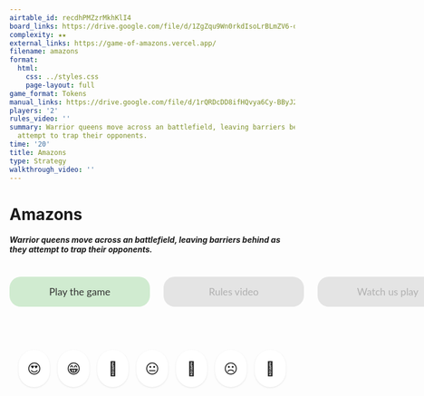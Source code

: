 ```yaml
---
airtable_id: recdhPMZzrMkhKlI4
board_links: https://drive.google.com/file/d/1ZgZqu9Wn0rkdIsoLrBLmZV6-dLBDARss/view?usp=sharing
complexity: ★★
external_links: https://game-of-amazons.vercel.app/
filename: amazons
format:
  html:
    css: ../styles.css
    page-layout: full
game_format: Tokens
manual_links: https://drive.google.com/file/d/1rQRDcDD8ifHQvya6Cy-BByJ2PdKk1_WI/view?usp=sharing
players: '2'
rules_video: ''
summary: Warrior queens move across an battlefield, leaving barriers behind as they
  attempt to trap their opponents.
time: '20'
title: Amazons
type: Strategy
walkthrough_video: ''
---
```


# Amazons

:::{.game-info-box}
:::{.game-stats}
```{=html}
<span class="tooltip-gamestats" data-tooltip="20 minutes"><i class="fas fa-clock"></i></span>
<span class="tooltip-gamestats" data-tooltip="2 players"><i class="fas fa-users"></i></span>
<span class="tooltip-gamestats" data-tooltip="Tokens required"><i class="fas fa-clone"></i></span>
<span class="tooltip-gamestats" data-tooltip="★★"><i class="fas fa-star"></i></span>
```
:::
:::

:::{.game-summary}
##### Warrior queens move across an battlefield, leaving barriers behind as they attempt to trap their opponents.
:::

:::{.game-actions}
```{=html}
<a href="https://game-of-amazons.vercel.app/" class="btn btn-play"><i class="fa fa-gamepad"></i> Play the game</a>
<a href="#" class="btn btn-watch disabled-button"><i class="fa fa-video"></i> Rules video</a>
<a href="#" class="btn btn-watch disabled-button"><i class="fa fa-video"></i> Watch us play</a>
<a href="https://drive.google.com/file/d/1rQRDcDD8ifHQvya6Cy-BByJ2PdKk1_WI/view?usp=sharing" class="btn btn-manual"><i class="fa fa-book"></i> Read the manual</a>
<a href="https://drive.google.com/file/d/1ZgZqu9Wn0rkdIsoLrBLmZV6-dLBDARss/view?usp=sharing" class="btn btn-board"><i class="fa fa-file-pdf"></i> Printable PDF</a>
```
:::

```{=html}
<div class="reaction-container">
	<div class="emoji" data-reaction="emoji-loved" data-tooltip="Loved it!">
		😍
	</div>
	<div class="emoji" data-reaction="emoji-enjoyed" data-tooltip="Enjoyed it">
		😁
	</div>
	<div
		class="emoji"
		data-reaction="emoji-mindblow"
		data-tooltip="Mind Blown!"
	>
		🤯
	</div>
	<div class="emoji" data-reaction="emoji-meh" data-tooltip="Meh">😐</div>
	<div class="emoji" data-reaction="emoji-confused" data-tooltip="Confused">
		🫤
	</div>
	<div
		class="emoji"
		data-reaction="emoji-notenjoyed"
		data-tooltip="Did not enjoy"
	>
		☹️
	</div>
	<div
		class="emoji"
		data-reaction="emoji-frustrated"
		data-tooltip="Got frustrated"
	>
		😤
	</div>
</div>

<style>
	.reaction-container {
		display: flex;
		justify-content: center;
		gap: 14px;
		padding: 16px;
		margin-top: 60px;
		border-radius: 12px;
		max-width: 480px;
		margin-left: auto;
		margin-right: auto;
	}

	.emoji {
		cursor: pointer;
		display: flex;
		align-items: center;
		justify-content: center;
		padding: 8px;
		border-radius: 999px;
		background-color: #fff;
		box-shadow: 0 1px 3px rgba(0, 0, 0, 0.1);
		transition: transform 0.2s ease, background-color 0.2s ease;
		font-size: 1.5rem;
		width: 50px;
		height: 50px;
		position: relative;
	}

	.emoji::after {
		content: attr(data-tooltip);
		position: absolute;
		bottom: 110%;
		left: 50%;
		transform: translateX(-50%);
		background: #333;
		color: #fff;
		padding: 4px 8px;
		border-radius: 4px;
		font-size: 0.75rem;
		white-space: nowrap;
		opacity: 0;
		pointer-events: none;
		transition: opacity 0.2s ease;
		z-index: 10;
	}

	.emoji:hover::after {
		opacity: 1;
	}

	.emoji:hover {
		background-color: #f0f0f0;
		transform: scale(1.1);
	}

	.emoji.clicked {
		animation: pop 0.3s ease;
	}

	.emoji.active-reaction {
		background-color: #d0f0ff;
		box-shadow: 0 0 0 2px #00aaff;
	}

	@keyframes pop {
		0% {
			transform: scale(1);
		}
		50% {
			transform: scale(1.3);
		}
		100% {
			transform: scale(1);
		}
	}

	/* Action buttons */
	.game-actions {
		display: flex;
		justify-content: flex-start;
		margin: 2.5rem 0;
		gap: 1.5rem;
		align-items: center;
		width: 100%;
	}

	.btn {
		padding: 1rem 1.5rem;
		border-radius: 20px;
		text-decoration: none;
		font-weight: 400;
		transition: all 0.3s ease;
		display: inline-block;
		text-align: center;
		min-width: 200px;
		font-family: "Lato", sans-serif;
		font-size: 1.1rem;
		cursor: pointer;
	}

	/* Play game button */
	.btn-play {
		background-color: #d0ebd0;
		color: #333;
		border: none;
	}
	.btn-play:hover {
		background-color: #a8d5a8;
		text-decoration: none;
	}

	/* Watch video button */
	.btn-watch {
		background-color: #d6e0ec;
		color: #333;
		border: none;
	}
	.btn-watch:hover {
		background-color: #b8c5d6;
		text-decoration: none;
	}

	/* Manual button */
	.btn-manual {
		background-color: #ebc5d0;
		color: #333;
		border: none;
	}
	.btn-manual:hover {
		background-color: #d6a8b8;
		text-decoration: none;
	}

	/* Board PDF button */
	.btn-board {
		background-color: #f1e1a0;
		color: #333;
		border: none;
	}
	.btn-board:hover {
		background-color: #e0c88a;
		text-decoration: none;
	}

	/* Hide empty buttons */
	.game-actions:empty {
		display: none;
	}

	.disabled-button {
		pointer-events: none; /* Prevent clicks */
		opacity: 0.5; /* Make it look disabled */
		background-color: #ccc; /* Grey background */
		color: #666; /* Darker text */
	}

	p {
		margin: 2rem 0;
		font-size: 1.1rem;
		line-height: 1.6;
		color: #666;
		font-family: "Droid Sans", sans-serif;
	}
</style>

<script>
	document.addEventListener("DOMContentLoaded", () => {
		const emojis = document.querySelectorAll(".emoji");
		const gameId = window.location.pathname;
		const cookieKey = `reaction-${gameId}`;

		// Cookie helpers
		function setCookie(name, value, days) {
			const d = new Date();
			d.setTime(d.getTime() + days * 24 * 60 * 60 * 1000);
			document.cookie = `${name}=${value};expires=${d.toUTCString()};path=/`;
		}

		function getCookie(name) {
			const cookies = document.cookie.split("; ");
			for (const cookie of cookies) {
				const [key, value] = cookie.split("=");
				if (key === name) return value;
			}
			return null;
		}

		function deleteCookie(name) {
			document.cookie = `${name}=; expires=Thu, 01 Jan 1970 00:00:00 UTC; path=/;`;
		}

		// Load and apply stored reaction
		const storedReaction = getCookie(cookieKey);
		emojis.forEach((emoji) => {
			if (emoji.dataset.reaction === storedReaction) {
				emoji.classList.add("active-reaction");
			}
		});

		emojis.forEach((emoji) => {
			emoji.addEventListener("click", () => {
				const clickedReaction = emoji.dataset.reaction;
				const currentReaction = getCookie(cookieKey);

				if (clickedReaction === currentReaction) {
					// Unselect
					deleteCookie(cookieKey);
					emoji.classList.remove("active-reaction");
				} else {
					// Switch reaction
					emojis.forEach((e) =>
						e.classList.remove("active-reaction")
					);
					emoji.classList.add("active-reaction");
					setCookie(cookieKey, clickedReaction, 365);
				}

				// Animate
				emoji.classList.add("clicked");
				setTimeout(() => emoji.classList.remove("clicked"), 400);

				// TODO: Send clickedReaction + gameId to backend
				// fetch("https://your-backend.com/reactions", {
				// 	method: "POST",
				//	headers: { "Content-Type": "application/json" },
				//	body: JSON.stringify({ gameId, reaction: clickedReaction })
				// });
			});
		});
	});
</script>

<script>
	document.addEventListener("DOMContentLoaded", function () {
		const typeMap = {
			"Strategy": "#fffcd4",
			"Mathematics/Probability": "#ffecdb",
			"Language/Social": "#dcf3fa",
			"Science/Deduction": "#e4f6dd",
		};

		// This value is inserted at render time by Quarto from frontmatter
		const type = "{{< meta type >}}";

		const color = typeMap[type];
		if (color) {
			document.body.style.backgroundColor = color;
		}
	});
</script>
```

